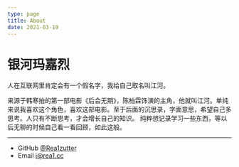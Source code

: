 ```yaml
---
type: page
title: About
date: 2021-03-19
---
```


# 银河玛嘉烈

人在互联网里肯定会有一个假名字，我给自己取名叫江河。

来源于韩寒拍的第一部电影《后会无期》，陈柏霖饰演的主角，他就叫江河。单纯来说我喜欢这个角色，喜欢这部电影。至于后面的沉思录，字面意思，希望自己多思考。人只有不断思考，才会增长自己的知识。
纯粹想记录学习一些东西，等以后无聊的时候自己看一看回顾，如此这般。

---

- GitHub [@Rea1zutter](https://github.com/Rea1zutter)
- Email i@rea1.cc

